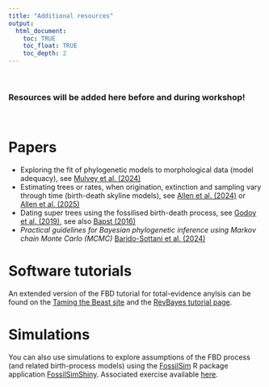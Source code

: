 ```yaml
---
title: "Additional resources"
output:
  html_document:
    toc: TRUE
    toc_float: TRUE
    toc_depth: 2
---
```


\

### Resources will be added here before and during workshop!

\

# Papers

- Exploring the fit of phylogenetic models to morphological data (model adequacy), see [Mulvey et al. (2024)](https://academic.oup.com/sysbio/advance-article-abstract/doi/10.1093/sysbio/syae055/7814882)
- Estimating trees or rates, when origination, extinction and sampling vary through time (birth-death skyline models), see [Allen et al. (2024)](https://www.cambridge.org/core/journals/cambridge-prisms-extinction/article/mechanistic-phylodynamic-models-do-not-provide-conclusive-evidence-that-nonavian-dinosaurs-were-in-decline-before-their-final-extinction/A4B969E201DF64596175127357991F4B) or [Allen et al. (2025)](https://www.lyellcollection.org/doi/full/10.1144/SP549-2023-174)
- Dating super trees using the fossilised birth-death process, see [Godoy et al. (2019)](https://bmcecolevol.biomedcentral.com/articles/10.1186/s12862-019-1466-4), see also [Bapst (2016)](https://www.cambridge.org/core/journals/paleobiology/article/abs/assessing-the-effect-of-timescaling-methods-on-phylogenybased-analyses-in-the-fossil-record/082F239A2512CC09E51181F9B499D1A3)
- *Practical guidelines for Bayesian phylogenetic inference using Markov chain Monte Carlo (MCMC)* [Barido-Sottani et al. (2024)](https://open-research-europe.ec.europa.eu/articles/3-204)

# Software tutorials

An extended version of the FBD tutorial for total-evidence anylsis can be found on the [Taming the Beast site](https://taming-the-beast.org/tutorials/FBD-tutorial/) and the [RevBayes tutorial page](https://revbayes.github.io/tutorials/).

# Simulations

You can also use simulations to explore assumptions of the FBD process (and related birth-process models) using the [FossilSim](https://github.com/fossilsim/fossilsim) R package application [FossilSimShiny](https://github.com/fossilsim/FossilSimShiny). Associated exercise available [here](https://phylogenetics-fau.netlify.app/fossilsimshiny).


